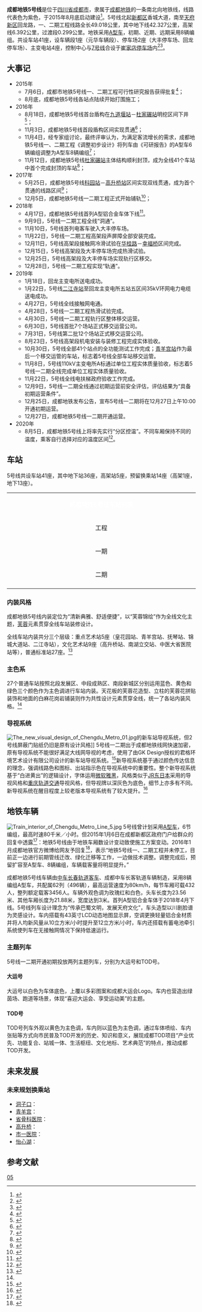 {{noteTA
|G1=Transport}}
{{Infobox rail line
|rail_name=成都地铁5号线
|banner_color=#{{成都地铁标志色|5}}
|logo=CDML5.svg
|logo_width=30px
|image =Platforms of Qingyanggong Station of Chengdu Metro Line 5.jpg
|caption=[[青羊宫站|青羊宫站]]5号线站台
|service_type=[[城市轨道交通系统|城市轨道交通]]
|system=[[成都地铁|成都地铁]]
|status=运营中
|locale={{CHN}}[[成都市|成都市]]
|start=[[华桂路站|华桂路]]<br />[[回龙站_(成都市)|回龙]]
|stations=41
|begin_operation= {{Start date and age|2019|12|27}}
|daily_ridership=最高：64.52万乘次<small>（2021年12月31日）</small>
|operator=[[成都轨道交通集团有限公司#集团概况|成都地铁运营有限公司]]
|depot=[[元华车辆段|元华车辆段]]<br>[[大丰停车场|大丰停车场]]<br>[[回龙停车场|回龙停车场]]
|system_length=49.0km
|character=地下/高架
|lines=[[双线铁路|双线]]
|track_gauge={{标准轨}}
|electrification=DC1500V，[[接触网供电|接触网]]
|rollingstock=[[中车长春轨道客车|中车长客]][[城市轨道交通列车车型#中国大陆|A型车]]
|fleet_size=8
|max_speed=80km/h
|event1label = 荣誉
|event1 = 2021MUSE设计奖室内设计黄金得主<ref>{{Cite web|title=Chengdu Metro Line 18|url=https://design.museaward.com/winner-info.php?id=6017|access-date=2021-12-21|author=MUSE Design Awards|archive-date=2021-12-22|archive-url=https://web.archive.org/web/20211222022728/https://design.museaward.com/winner-info.php?id=6017|dead-url=no}}</ref>
|route_map={{成都地铁5号线RDT}}
|collapsed=true
}}

'''成都地铁5号线'''是位于[[四川省|四川省]][[成都市|成都市]]，隶属于[[成都地铁|成都地铁]]的一条南北向地铁线，线路代表色为紫色，于2015年8月底启动建设<ref name="启动建设">{{cite news  | title = 成都地铁5号线开建 北起新都南至天府新区2019年开通  | publisher = 四川新闻网  | date = 2015-09-14  | url = http://scnews.newssc.org/system/20150914/000600235.html  | accessdate = 2015-09-14  | language = zh  | archive-date = 2020-07-18  | archive-url = https://web.archive.org/web/20200718184147/http://scnews.newssc.org/system/20150914/000600235.html  | dead-url = yes  }}</ref>。5号线北起[[新都区|新都区]]香城大道，南至[[四川天府新区|天府新区]]回龙路，一、二期工程线路全长49.018公里，其中地下线42.327公里，高架线6.392公里，过渡段0.299公里。地铁采用[[A型车|A型车]]，初期、近期、远期采用8辆编组。共设车站41座，设车辆段1座（元华车辆段）、停车场2座（大丰停车场、回龙停车场）、主变电站4座，控制中心与[[成都地铁7号线|7号线]]合设于[[崔家店停车场|崔家店停车场]]内<ref>{{cite web | title = 成都地铁4号线一期运营筹备工作基本就绪 | publisher = 成都地铁 | date = 2015-11-11 | url = http://www.cdmetro.cn/html/info/201511/3353.html | accessdate = 2015-11-11 | language = zh | archive-url = https://web.archive.org/web/20151222122708/http://www.cdmetro.cn/html/info/201511/3353.html | archive-date = 2015-12-22 | dead-url = yes }}</ref><ref>{{cite web | title = 成都地铁5号线工程将于 2019年12月正式开通 | publisher = 成都地铁 | date = 2015-12-18 | url = http://www.cdmetro.cn/html/info/201512/3484.html | accessdate = 2015-12-18 | language = zh | archive-url = https://web.archive.org/web/20160304101840/http://www.cdmetro.cn/html/info/201512/3484.html | archive-date = 2016-03-04 | dead-url = yes }}</ref>。

==大事记==
*2015年
**7月6日，成都市地铁5号线一、二期工程可行性研究报告获得批复<ref>{{cite news | title = 成都地铁5号线一、二期工程获批　工期四年半 | publisher = 四川新闻网 | date = 2015-07-06 | url = http://scnews.newssc.org/system/20150706/000579106.html | accessdate = 2015-07-06 | language = zh | archive-date = 2020-04-05 | archive-url = https://web.archive.org/web/20200405104608/http://scnews.newssc.org/system/20150706/000579106.html | dead-url = yes }}</ref>；
**8月底，成都地铁5号线各站点陆续开始打围施工{{r|启动建设}}；
*2016年
**8月18日，成都地铁5号线首台盾构在[[九道堰站|九道堰站]]－[[杜家碾站|杜家碾站]]明挖区间下井<ref>{{cite news | title = 成都最长在建地铁线路5号线 首台盾构下井(图) | publisher = 凤凰网 | date = 2016-08-19 | url = http://finance.ifeng.com/a/20160819/14775384_0.shtml | accessdate = 2016-08-19 | language = zh | archive-date = 2020-02-01 | archive-url = https://web.archive.org/web/20200201113411/http://finance.ifeng.com/a/20160819/14775384_0.shtml | dead-url = no }}</ref>；
**11月3日，成都地铁5号线首段盾构区间实现贯通<ref>{{cite news| title = 成都地铁5号线一、二期工程首段盾构区间贯通| publisher = 网易| date = 2016-11-03| url = http://news.163.com/16/1103/12/C4USE295000187VE.html| accessdate = 2016-11-03| language = zh| archive-url = https://web.archive.org/web/20180427184013/http://news.163.com/16/1103/12/C4USE295000187VE.html| archive-date = 2018-04-27| dead-url = yes}}</ref>；
**11月4日，经专家组讨论，最终评审认为，为满足客流增长的需求，成都地铁5号线一、二期工程《调整初步设计》将列车由《可研报告》的A型车6辆编组调整为A型车8辆编组<ref>{{cite news| title = 成都地铁5号线将采用“8A”车辆编组 每列车定员2144人| publisher = 网易| date = 2016-11-04| url = http://news.163.com/16/1104/18/C522SS9H000187VE.html| accessdate = 2016-11-04| language = zh| archive-url = https://web.archive.org/web/20161113210639/http://news.163.com/16/1104/18/C522SS9H000187VE.html| archive-date = 2016-11-13| dead-url = yes}}</ref>；
**11月12日，成都地铁5号线[[杜家碾站|杜家碾站]]主体结构顺利封顶，成为全线41个车站中首个完成封顶的车站<ref>{{cite news| title = 成都地铁5号线一、二期工程首个车站主体结构顺利封顶| publisher = 四川在线| date = 2016-11-13| url = http://sichuan.scol.com.cn/cddt/201611/55724483.html| accessdate = 2016-11-13| language = zh| archive-date = 2020-02-01| archive-url = https://web.archive.org/web/20200201113350/https://sichuan.scol.com.cn/cddt/201611/55724483.html| dead-url = no}}</ref>；
*2017年
**5月25日，成都地铁5号线[[科园站|科园站]]－[[高升桥站|高升桥站]]区间实现双线贯通，成为首个贯通的线路区间<ref>{{cite news | title = 成都地铁5号线科园站-高升桥站间双线贯通 已17站封顶 | publisher = 四川新闻网 | date = 2017-05-26 | url = http://scnews.newssc.org/system/20170526/000783037.html | accessdate = 2017-05-26 | language = zh | archive-date = 2018-04-27 | archive-url = https://web.archive.org/web/20180427184026/http://scnews.newssc.org/system/20170526/000783037.html | dead-url = no }}</ref>；
**12月5日，成都地铁5号线一二期工程正式开始铺轨<ref>{{cite news | title = 成都地铁5号线一二期工程正式开始铺轨（图） | publisher = 凤凰网 | date = 2017-12-05 | url = http://news.ifeng.com/a/20171205/53870916_0.shtml | accessdate = 2017-12-05 | language = zh | archive-date = 2020-02-01 | archive-url = https://web.archive.org/web/20200201113334/http://news.ifeng.com/a/20171205/53870916_0.shtml | dead-url = no }}</ref>；
*2018年
**4月17日，成都地铁5号线首列A型铝合金车体下线<ref name="车体下线">{{cite news | title = 首列“成都造”地铁5号线A型铝合金车体下线 | publisher = 搜狐 | date = 2018-04-18 | url = http://www.sohu.com/a/228625169_384290 | accessdate = 2018-04-18 | language = zh | archive-date = 2020-02-01 | archive-url = https://web.archive.org/web/20200201113316/http://www.sohu.com/a/228625169_384290 | dead-url = no }}</ref>。
**9月9日，5号线一二期工程全线“洞通”。
**11月10日，5号线首列电客车驶入大丰停车场。
**11月22日，5号线一二期工程高架段声屏障全部安装完成。
**12月11日，5号线高架段接触网冷滑试验在[[华桂路站|华桂路]]－[[幸福桥站|幸福桥]]区间完成。
**12月15日，5号线高架段及大丰停车场完成热滑试验。
**12月25日，5号线高架段及大丰停车场实现轨行区移交。
**12月28日，5号线一二期工程实现“轨通”。
*2019年
**1月18日，回龙主变电所送电成功。
**1月22日，5号线[[二江寺站|二江寺站]]至回龙主变电所五站五区间35kV环网电力电缆送电成功。
**4月27日，5号线全线接触网电通。
**4月28日，5号线一二期工程热滑试验完成。
**4月30日，5号线一二期工程轨行区整体移交运营。
**6月30日，5号线首批7个场站正式移交运营公司。
**7月31日，5号线第二批12个场站正式移交运营公司。
**8月23日，5号线高架段机电安装与装修工程完成实体验收。
**10月30日，5号线全部41个站点的全功能测试工作完成；[[青羊宫站|青羊宫站]]作为最后一个移交运管的车站，标志着5号线全部车站移交运管。
**11月8日，5号线110kV主变电所A标通过单位工程实体质量验收，标志着5号线一二期全线完成单位工程实体质量验收。
**11月22日，5号线全线电扶梯政府验收工作完成。
**12月9日，5号线一二期全线通过初期运营前安全评估，评估结果为“具备初期运营条件”。
**12月25日，成都地铁发布公告，宣布5号线一二期将在12月27日上午10:00开通初期运营。
**12月27日，成都地铁5号线一二期开通运营。
*2020年
**8月5日，成都地铁5号线上将率先实行“分区控温”。不同车厢保持不同的温度，乘客自行选择对应的温度区间<ref>{{cite news| title =怕冷的中间走，怕热的两头去！成都地铁5号线“分区控温”来了 |publisher = 四川在线| date = 2020-08-08  | url=https://sichuan.scol.com.cn/ggxw/202008/57870515.html | accessdate = 2020-08-08 | language = zh }}</ref>。

==车站==
5号线共设车站41座，其中地下站36座，高架站5座，预留换乘站14座（高架1座，地下13座）。
{| class="wikitable" style="width:100%; text-align: center;"
|- bgcolor="#{{成都地铁标志色|5}}" 
| colspan="13" align="center" | <font color=white>'''成都地铁5号线车站列表'''</font>
|-
!width=4% rowspan=2| 工程
!width=4% colspan=2 rowspan=2| 运行<br />交路
!width=7% rowspan=2| 车站编号
!width=10% rowspan=2| 车站名称
!width=20% rowspan=2| 英文名称
!width=10% rowspan=2| 开通日期
!width=6% rowspan=2| 站间距离<br /><small>（km）</small>
!width=6% rowspan=2| 累计距离<br /><small>（km）</small>
!width=13% colspan=2| 车站类型
!width=12% rowspan=2| 换乘线路
!width=8% rowspan=2| 所在地
|-
!width=5%| 位置
!width=8%| 站台
|-
|align=center  rowspan=35|一期
|●
|
|{{成都轨道交通车站编号|5|01}}
|[[华桂路站|华桂路]]
|Huagui Road
|rowspan=41|2019年12月27日
| -
| 0
|rowspan=5|高架
|侧式站台
|
|rowspan=3|[[新都区|新都区]]
|-
|●
|
|{{成都轨道交通车站编号|5|02}}
|[[柏水场站|柏水场]]
|Baishuichang
|1.139
|1.139
|岛式站台
|
|-
|●
|
|{{成都轨道交通车站编号|5|03}}
|[[廖家湾站_(成都市)|廖家湾]]
|Liaojiawan
|0.856
|1.995
|rowspan=4 |侧式站台
|
|-
|●
|
|{{成都轨道交通车站编号|5|04}}
|[[北部商贸城站|北部商贸城]]
|Beibu Shopping Mall
|1.983
|3.978
|
|rowspan=4|[[金牛区|金牛区]]
|-
|●
|
|{{成都轨道交通车站编号|5|05}}
|[[幸福桥站|幸福桥]]
|Xingfuqiao
|1.582
|5.560
|
|-
|●
|
|{{成都轨道交通车站编号|5|06}}
|[[九道堰站|九道堰]]
|Jiudaoyan
|0.932
|6.492
|rowspan=36|地下
|
|-
|●
|
|{{成都轨道交通车站编号|5|07}}
|[[杜家碾站|杜家碾]]
|Dujianian
|0.766
|7.258
|rowspan=11 |岛式站台
|
|-
|●
|
|{{成都轨道交通车站编号|5|08}}
|[[大丰站_(成都市)|大丰]]
|Dafeng
|0.848
|8.106
|
|rowspan=3|[[新都区|新都区]]
|-
|●
|●
|{{成都轨道交通车站编号|5|09}}
|[[石犀公园站|石犀公园]]
|Shixi Park
|1.711
|9.817
|
|-
|●
|●
|{{成都轨道交通车站编号|5|10}}
|[[皇花园站|皇花园]]
|Huanghuayuan
|0.816
|10.633
|
|-
|●
|●
|{{成都轨道交通车站编号|5|11}}
|[[陆家桥站|陆家桥]]
|Lujiaqiao
|1.123
|11.756
|
|rowspan=10|[[金牛区|金牛区]]
|-
|●
|●
|{{成都轨道交通车站编号|5|12}}
|[[泉水路站|泉水路]]
|Quanshui Road
|1.299
|13.055
|
|-
|●
|●
|{{成都轨道交通车站编号|5|13}}
|[[洞子口站|洞子口]]
|Dongzikou
|1.038
|14.093
|''{{成都地铁路线标志|27}}''
|-
|●
|●
|{{成都轨道交通车站编号|5|14}}
|[[福宁路站|福宁路]]
|Funing Road
|0.769
|14.862
|
|-
|●
|●
|{{成都轨道交通车站编号|5|15}}
|[[五块石站|五块石]]
|Wukuaishi
|0.921
|15.783
|
|-
|●
|●
|{{成都轨道交通车站编号|5|16}}
|[[赛云台站|赛云台]]
|Saiyuntai
|0.765
|16.548
|
|-
|●
|●
|{{成都轨道交通车站编号|5|17}}
|[[北站西二路站|北站西二路]]
|2nd Beizhan Road West
|0.775
|17.323
|{{成都地铁路线标志|7}} {{成都轨道交通车站编号|7|02}}
|-
|●
|●
|{{成都轨道交通车站编号|5|18}}
|[[西北桥站|西北桥]]
|Xibeiqiao
|1.499
|18.822
|叠岛式站台
|{{成都地铁路线标志|6}} {{成都轨道交通车站编号|6|20}}
|-
|●
|●
|{{成都轨道交通车站编号|5|19}}
|[[花牌坊站|花牌坊]]
|Huapaifang
|0.906
|19.728
|rowspan=2|岛式站台
|
|-
|●
|●
|{{成都轨道交通车站编号|5|20}}
|[[抚琴站|抚琴]]
|Fuqin
|0.998
|20.726
|
|-
|●
|●
|{{成都轨道交通车站编号|5|21}}
|[[中医大省医院站|中医大省医院]]
|Chengdu University of TCM & Sichuan Provincial People's Hospital
|1.293
|22.019
|侧式站台
|{{成都地铁路线标志|2}} {{成都轨道交通车站编号|2|21}}<br/>{{成都地铁路线标志|4}} {{成都轨道交通车站编号|4|14}}
|align=center  rowspan=3|[[青羊区|青羊区]]
|-
|●
|●
|{{成都轨道交通车站编号|5|22}}
|[[青羊宫站|青羊宫]]
|Qingyang Taoist Temple
|0.676
|22.695
|rowspan=20|岛式月台
|''{{成都地铁路线标志|13}}''
|-
|●
|●
|{{成都轨道交通车站编号|5|23}}
|[[省骨科医院站_(成都市)|省骨科医院]]
|Provincial Orthopaedics Hospital
|0.915
|23.610
|''{{成都地铁路线标志|17}}''
|-
|●
|●
|{{成都轨道交通车站编号|5|24}}
|[[高升桥站|高升桥]]
|Gaoshengqiao
|1.358
|24.968
|{{成都地铁路线标志|3}} {{成都轨道交通车站编号|3|24}}<br />''{{成都地铁路线标志|10}}''
|[[武侯区|武侯区]]
|-
|●
|●
|{{成都轨道交通车站编号|5|25}}
|[[科园站|科园]]
|Keyuan
|1.400
|26.368
|
| rowspan="9" align="center" |[[武侯区|武侯区]]<br /><small>（[[成都高新技术产业开发区|高新南区]]）</small>
|-
|●
|●
|{{成都轨道交通车站编号|5|26}}
|[[九兴大道站|九兴大道]]
|Jiuxing Avenue
|0.959
|27.327
|{{成都地铁路线标志|8}} {{成都轨道交通车站编号|8|21}}
|-
|●
|●
|{{成都轨道交通车站编号|5|27}}
|[[神仙树站|神仙树]]
|Shenxianshu
|1.599
|28.926
|{{成都地铁路线标志|7}} {{成都轨道交通车站编号|7|15}}
|-
|●
|●
|{{成都轨道交通车站编号|5|28}}
|[[石羊立交站|石羊立交]]
|Shiyang Flyover
|1.811
|30.737
|
|-
|●
|●
|{{成都轨道交通车站编号|5|29}}
|[[市一医院站|市一医院]]
|Chengdu First People's Hospital
|0.662
|31.399
|''{{成都地铁路线标志|30}}''
|-
|●
|●
|{{成都轨道交通车站编号|5|30}}
|[[交子大道站|交子大道]]
|Jiaozi Avenue
|0.851
|32.250
|
|-
|●
|●
|{{成都轨道交通车站编号|5|31}}
|[[锦城大道站|锦城大道]]
|Jincheng Avenue
|0.858
|33.108
|{{成都地铁路线标志|9}} {{成都轨道交通车站编号|9|04}}
|-
|●
|●
|{{成都轨道交通车站编号|5|32}}
|[[锦城湖站|锦城湖]]
|Jincheng Lake
|1.334
|34.442
|
|-
|●
|●
|{{成都轨道交通车站编号|5|33}}
|[[大源站|大源]]
|Dayuan
|1.503
|35.945
|
|-
|●
|●
|{{成都轨道交通车站编号|5|34}}
|[[民乐站_(成都市)|民乐]]
|Minle
|1.027
|36.972
|
|[[双流区|双流区]]<br /><small>（[[成都高新技术产业开发区|高新南区]]）</small>
|-
|●
|●
|{{成都轨道交通车站编号|5|35}}
|[[骑龙站|骑龙]]
|Qilong
|1.722
|38.694
|
|rowspan=7|[[双流区|双流区]]<br /><small>（[[四川天府新区|天府新区]]）</small>
|-
|rowspan=6|二期
|●
|●
|{{成都轨道交通车站编号|5|36}}
|[[警官学院站|警官学院]]
|The Police College
|1.449
|40.143
|
|-
|●
|●
|{{成都轨道交通车站编号|5|37}}
|[[二江寺站|二江寺]]
|Erjiang Temple
|1.479
|41.622
|
|-
|●
|
|{{成都轨道交通车站编号|5|38}}
|[[南湖立交站|南湖立交]]
|Nanhu Flyover
|1.292
|42.914
|
|-
|●
|
|{{成都轨道交通车站编号|5|39}}
|[[怡心湖站|怡心湖]]
|Yixin Lake
|2.034
|44.948
|''{{成都地铁路线标志|19}}''
|-
|●
|
|{{成都轨道交通车站编号|5|40}}
|[[龙马路站|龙马路]]
|Longma Road
|1.649
|46.597
|
|-
|●
|
|{{成都轨道交通车站编号|5|41}}
|[[回龙站_(成都市)|回龙]]
|Huilong
|1.605
|48.202
|{{成都地铁路线标志|6}} {{成都轨道交通车站编号|6|55}}
|-
|}

=== 内装风格 ===
成都地铁5号线内装定位为“清新典雅、舒适便捷”，以“芙蓉锦绘”作为全线文化主题，[[木芙蓉|芙蓉]]元素贯穿全线车站装修设计。

全线车站内装共分三个层级：重点艺术站5座（皇花园站、青羊宫站、抚琴站、锦城大道站、二江寺站），文化艺术站9座（高升桥站、南湖立交站、中医大省医院站等），普通标准站27座。<ref name=":0">{{Cite web|title=重磅！成都地铁5号线、10号线二期车站“华丽”亮相！|url=http://www.chengdurail.com/sw_detail/6330.html|accessdate=|author=|date=2019-12-02|format=|publisher=成都地铁|language=中文|archive-date=2020-02-01|archive-url=https://web.archive.org/web/20200201113311/http://www.chengdurail.com/sw_detail/6330.html|dead-url=no}}</ref>

=== 主色系 ===
27个普通车站按照北段发展区、中段成熟区、南段新城区分别运用蓝色、黄色和绿色三个颜色作为主色调进行车站内装。天花板的芙蓉花造型、立柱的芙蓉花拼贴装饰和地面的白麻花岗岩铺装则作为共性设计元素贯穿全线，统一了各站内装风格。<ref name=":0" />

=== 导视系统 ===
[[File:The_new_visual_design_of_Chengdu_Metro_01.jpg|thumb]]的新车站导视系统，但2号线屏蔽门贴纸仍旧是原有设计风格]]
5号线一二期出于成都地铁线网快速加密，原有导视系统不能很好满足大线网导视的考虑，使用了由GK Design授权的君格环境艺术设计有限公司设计的新车站导视系统。<ref>{{Cite web|title=JDS DESIGN案例：Coming Soon|url=http://www.jds-design.cn/service.asp?cid=7022259911|accessdate=|author=|date=|format=|publisher=|language=|archive-date=2020-02-01|archive-url=https://web.archive.org/web/20200201113305/http://www.jds-design.cn/service.asp?cid=7022259911|dead-url=no}}</ref>新导视系统基于通过颜色传达信息的理念，强调线路色和图标、出站指示色在导视系统中的重要性。整个新导视系统基于“白进黄出”的逻辑设计，字体运用[[微软雅黑|微软雅黑]]，风格类似于[[東日本旅客鐵道|JR东日本]]采用的导视风格和[[重庆轨道交通|重庆轨道交通]]导视风格，但导视牌以深灰色为底色，细节上亦多有不同。新导视系统在醒目程度上较老版本导视系统有了较大提升。<ref>{{Cite news|url=http://scnews.newssc.org/system/20191120/001011007.html|title=成都地铁5号线将用新导向标识：更直接醒目 指示性更强|author=闫宇恒 严丹|date=2019-11-20|work=成都商报|publisher=|accessdate=|language=中文|format=|archive-date=2019-12-03|archive-url=https://web.archive.org/web/20191203091728/http://scnews.newssc.org/system/20191120/001011007.html|dead-url=no}}</ref>

== 地铁车辆 ==
[[File:Train_interior_of_Chengdu_Metro_Line_5.jpg|thumb]]
5号线曾计划采用[[A型车|A型车]]，6节编组，最高时速80千米／小时。但2015年1月6日在成都新都区政府门户给群众的回复中透露<ref>{{cite web  | title = 地铁5号线新都段改地下了吗？  | publisher = 香城新都网  | date = 2016-01-04  | url = http://www.xindu.gov.cn/gongzhongcanyu/detail_letter.jsp?id=69854  | accessdate = 2016-01-14  | language = zh  }}{{dead link|date=2018年3月 |bot=InternetArchiveBot |fix-attempted=yes }}</ref>：地铁5号线由于地铁车厢数设计变动致使施工方案变动。2016年1月成都地铁官方微博给网友予回复<ref>{{Cite web|title=地铁5号线是否变更为8A车辆？|url=http://weibo.com/2384889627/DcOrKwTyD|accessdate=2019-07-31|work=|archive-date=2019-07-31|archive-url=https://web.archive.org/web/20190731094310/https://www.weibo.com/2384889627/DcOrKwTyD|dead-url=no}}</ref>，表示“地铁5号线一、二期工程并未停工，目前正一边进行前期管线迁改、绿化迁移等工作，一边做技术调整。调整完成后，预留扩容至A型车、8辆编组，车辆载客量将明显提升。”

成都地铁5号线车辆由[[中车长春轨道客车|中车长春轨道客车]]、成都中车长客轨道车辆制造，采用8辆编组A型车，共配属62列（496辆），最高运营速度为80km/h，每节车厢可载432人，整列额定载客3456人。车辆外观色调为玫瑰红和白色，头车长度为23.56米、其他车厢长度为21.88米，宽度达到3米。首列A型铝合金车体于2018年4月下线{{r|车体下线}}。5号线列车设计理念为“传承巴蜀文明，发展天府文化”，车头造型以川剧脸谱为灵感设计。车内搭载有43英寸LCD动态地图显示屏，空调更换轻量铝合金材质并将人均新风量从10立方米/小时提升至12立方米/小时，车内还搭载有蓄电池牵引系统使列车在无接触网情况下保持低速运行。
===主题列车===
5号线一二期开通初期投放两列主题列车，分别为大运号和TOD号。
====大运号====
大运号以白色为车体底色，上覆以多彩图案和成都大运会Logo。车内也营造出绿茵场、跑道等场景，体现“喜迎大运会、享受运动美”的主题。
====TOD号====
TOD号列车外观以黄色为主色调，车内则以蓝色为主色调，通过车体喷绘、车内张贴等方式向市民普及TOD开发的历史、知识和意义，展现成都TOD项目“产业优先、功能复合、站城一体、生活枢纽、文化地标、艺术典范”的特点，推动成都TOD开发。

==未来发展==
=== 未来规划换乘站 ===
*[[洞子口站|洞子口]]：{{成都地铁路线标志|5|N}} {{成都地铁路线链接|27|N}}
*[[青羊宫站|青羊宫]]：{{成都地铁路线标志|5|N}} {{成都地铁路线链接|13|N}}
*[[省骨科医院站_(成都市)|省骨科医院]]：{{成都地铁路线标志|5|N}} {{成都地铁路线链接|17|N}}
*[[高升桥站|高升桥]]：{{成都地铁路线标志|5|N}} {{成都地铁路线链接|3|N}} {{成都地铁路线链接|10|N}}
*[[市一医院站|市一医院]]：{{成都地铁路线标志|5|N}} {{成都地铁路线链接|30|N}}
*[[怡心湖站|怡心湖]]：{{成都地铁路线标志|5|N}} {{成都地铁路线链接|19|N}}

==参考文献==
{{reflist}}
{{成都地铁5号线车站|nocat}}
{{成都地铁线路}}
{{成都地铁车站}}

[[Category:成都地铁路线|05]]